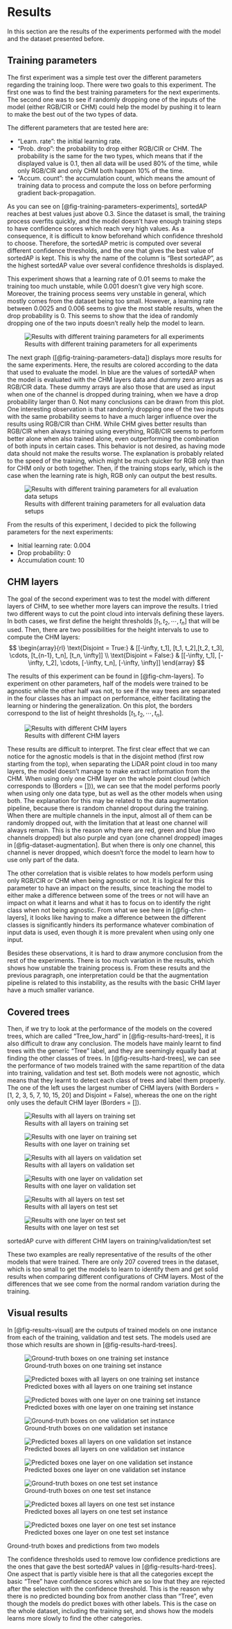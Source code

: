 # Results {#sec-results}

In this section are the results of the experiments performed with the model and the dataset presented before.

## Training parameters

The first experiment was a simple test over the different parameters regarding the training loop. There were two goals to this experiment. The first one was to find the best training parameters for the next experiments. The second one was to see if randomly dropping one of the inputs of the model (either RGB/CIR or CHM) could help the model by pushing it to learn to make the best out of the two types of data.

The different parameters that are tested here are:

- "Learn. rate": the initial learning rate.
- "Prob. drop": the probability to drop either RGB/CIR or CHM. The probability is the same for the two types, which means that if the displayed value is 0.1, then all data will be used 80% of the time, while only RGB/CIR and only CHM both happen 10% of the time.
- "Accum. count": the accumulation count, which means the amount of training data to process and compute the loss on before performing gradient back-propagation.

As you can see on [@fig-training-parameters-experiments], sortedAP reaches at best values just above 0.3. Since the dataset is small, the training process overfits quickly, and the model doesn't have enough training steps to have confidence scores which reach very high values. As a consequence, it is difficult to know beforehand which confidence threshold to choose. Therefore, the sortedAP metric is computed over several different confidence thresholds, and the one that gives the best value of sortedAP is kept. This is why the name of the column is "Best sortedAP", as the highest sortedAP value over several confidence thresholds is displayed.

This experiment shows that a learning rate of 0.01 seems to make the training too much unstable, while 0.001 doesn't give very high score. Moreover, the training process seems very unstable in general, which mostly comes from the dataset being too small. However, a learning rate between 0.0025 and 0.006 seems to give the most stable results, when the drop probability is 0. This seems to show that the idea of randomly dropping one of the two inputs doesn't really help the model to learn.

![Results with different training parameters for all experiments](../images/Quarto_generated/fig-training-parameters-experiments){#fig-training-parameters-experiments}

The next graph ([@fig-training-parameters-data]) displays more results for the same experiments. Here, the results are colored according to the data that used to evaluate the model. In blue are the values of sortedAP when the model is evaluated with the CHM layers data and dummy zero arrays as RGB/CIR data. These dummy arrays are also those that are used as input when one of the channel is dropped during training, when we have a drop probability larger than 0. Not many conclusions can be drawn from this plot. One interesting observation is that randomly dropping one of the two inputs with the same probability seems to have a much larger influence over the results using RGB/CIR than CHM. While CHM gives better results than RGB/CIR when always training using everything, RGB/CIR seems to perform better alone when also trained alone, even outperforming the combination of both inputs in certain cases. This behavior is not desired, as having mode data should not make the results worse. The explanation is probably related to the speed of the training, which might be much quicker for RGB only than for CHM only or both together. Then, if the training stops early, which is the case when the learning rate is high, RGB only can output the best results.

![Results with different training parameters for all evaluation data setups](../images/Quarto_generated/fig-training-parameters-data){#fig-training-parameters-data}

From the results of this experiment, I decided to pick the following parameters for the next experiments:

- Initial learning rate: 0.004
- Drop probability: 0
- Accumulation count: 10

## CHM layers {#sec-results-chm}

The goal of the second experiment was to test the model with different layers of CHM, to see whether more layers can improve the results. I tried two different ways to cut the point cloud into intervals defining these layers. In both cases, we first define the height thresholds $[t_1, t_2, \cdots, t_n]$ that will be used. Then, there are two possibilities for the height intervals to use to compute the CHM layers:
$$
\begin{array}{rl}
\text{Disjoint = True:} & [[-\infty, t_1], [t_1, t_2],[t_2, t_3], \cdots, [t_{n-1}, t_n], [t_n, \infty]] \\
\text{Disjoint = False:} & [[-\infty, t_1], [-\infty, t_2], \cdots, [-\infty, t_n], [-\infty, \infty]]
\end{array}
$$

The results of this experiment can be found in [@fig-chm-layers]. To experiment on other parameters, half of the models were trained to be agnostic while the other half was not, to see if the way trees are separated in the four classes has an impact on performance, either facilitating the learning or hindering the generalization. On this plot, the borders correspond to the list of height thresholds $[t_1, t_2, \cdots, t_n]$.

![Results with different CHM layers](../images/Quarto_generated/fig-chm-layers){#fig-chm-layers}

These results are difficult to interpret. The first clear effect that we can notice for the agnostic models is that in the disjoint method (first row starting from the top), when separating the LiDAR point cloud in too many layers, the model doesn't manage to make extract information from the CHM. When using only one CHM layer on the whole point cloud (which corresponds to (Borders = [])), we can see that the model performs poorly when using only one data type, but as well as the other models when using both. The explanation for this may be related to the data augmentation pipeline, because there is random channel dropout during the training. When there are multiple channels in the input, almost all of them can be randomly dropped out, with the limitation that at least one channel will always remain. This is the reason why there are red, green and blue (two channels dropped) but also purple and cyan (one channel dropped) images in [@fig-dataset-augmentation]. But when there is only one channel, this channel is never dropped, which doesn't force the model to learn how to use only part of the data.

The other correlation that is visible relates to how models perform using only RGB/CIR or CHM when being agnostic or not. It is logical for this parameter to have an impact on the results, since teaching the model to either make a difference between some of the trees or not will have an impact on what it learns and what it has to focus on to identify the right class when not being agnostic. From what we see here in [@fig-chm-layers], it looks like having to make a difference between the different classes is significantly hinders its performance whatever combination of input data is used, even though it is more prevalent when using only one input.

Besides these observations, it is hard to draw anymore conclusion from the rest of the experiments. There is too much variation in the results, which shows how unstable the training process is. From these results and the previous paragraph, one interpretation could be that the augmentation pipeline is related to this instability, as the results with the basic CHM layer have a much smaller variance.

## Covered trees

Then, if we try to look at the performance of the models on the covered trees, which are called "Tree_low_hard" in [@fig-results-hard-trees], it is also difficult to draw any conclusion. The models have mainly learnt to find trees with the generic "Tree" label, and they are seemingly equally bad at finding the other classes of trees. In [@fig-results-hard-trees], we can see the performance of two models trained with the same repartition of the data into training, validation and test set. Both models were not agnostic, which means that they learnt to detect each class of trees and label them properly. The one of the left uses the largest number of CHM layers (with Borders = [1, 2, 3, 5, 7, 10, 15, 20] and Disjoint = False), whereas the one on the right only uses the default CHM layer (Borders = []).

::: {#fig-results-hard-trees layout="[[48, -4, 48], [-4], [48, -4, 48], [-4], [48, -4, 48]]"}

![Results with all layers on training set](../data/covered_trees/all_layers/ap_iou_per_label_train-set_RGB_CIR_CHM.png){#fig-results-hard-trees-all-train fig-align="center"}

![Results with one layer on training set](../data/covered_trees/one_layer/ap_iou_per_label_train-set_RGB_CIR_CHM.png){#fig-results-hard-trees-one-train fig-align="center"}

![Results with all layers on validation set](../data/covered_trees/all_layers/ap_iou_per_label_val-set_RGB_CIR_CHM.png){#fig-results-hard-trees-all-val fig-align="center"}

![Results with one layer on validation set](../data/covered_trees/one_layer/ap_iou_per_label_val-set_RGB_CIR_CHM.png){#fig-results-hard-trees-one-val fig-align="center"}

![Results with all layers on test set](../data/covered_trees/all_layers/ap_iou_per_label_test-set_RGB_CIR_CHM.png){#fig-results-hard-trees-all-test fig-align="center"}

![Results with one layer on test set](../data/covered_trees/one_layer/ap_iou_per_label_test-set_RGB_CIR_CHM.png){#fig-results-hard-trees-one-test fig-align="center"}

sortedAP curve with different CHM layers on training/validation/test set
:::

These two examples are really representative of the results of the other models that were trained. There are only 207 covered trees in the dataset, which is too small to get the models to learn to identify them and get solid results when comparing different configurations of CHM layers. Most of the differences that we see come from the normal random variation during the training.

## Visual results

In [@fig-results-visual] are the outputs of trained models on one instance from each of the training, validation and test sets. The models used are those which results are shown in [@fig-results-hard-trees].

::: {#fig-results-visual layout="[[48, -4, 48, -4, 48], [-4], [48, -4, 48, -4, 48], [-4], [48, -4, 48, -4, 48]]"}

![Ground-truth boxes on one training set instance \phantom{set instance}](../images/Exp2_results/Ground_truth/Pred_boxes_train.png){#fig-results-visual-gt-train fig-align="center"}

![Predicted boxes with all layers on one training set instance](../images/Exp2_results/All_layers/Pred_boxes_train.png){#fig-results-visual-all-train fig-align="center"}

![Predicted boxes with one layer on one training set instance](../images/Exp2_results/One_layer/Pred_boxes_train.png){#fig-results-visual-one-train fig-align="center"}

![Ground-truth boxes on one validation set instance](../images/Exp2_results/Ground_truth/Pred_boxes_val.png){#fig-results-visual-gt-val fig-align="center"}

![Predicted boxes all layers on one validation set instance](../images/Exp2_results/All_layers/Pred_boxes_val.png){#fig-results-visual-all-val fig-align="center"}

![Predicted boxes one layer on one validation set instance](../images/Exp2_results/One_layer/Pred_boxes_val.png){#fig-results-visual-one-val fig-align="center"}

![Ground-truth boxes on one test set instance](../images/Exp2_results/Ground_truth/Pred_boxes_test.png){#fig-results-visual-gt-test fig-align="center"}

![Predicted boxes all layers on one test set instance](../images/Exp2_results/All_layers/Pred_boxes_test.png){#fig-results-visual-all-test fig-align="center"}

![Predicted boxes one layer on one test set instance](../images/Exp2_results/One_layer/Pred_boxes_test.png){#fig-results-visual-one-test fig-align="center"}

Ground-truth boxes and predictions from two models
:::

The confidence thresholds used to remove low confidence predictions are the ones that gave the best sortedAP values in [@fig-results-hard-trees]. One aspect that is partly visible here is that all the categories except the basic "Tree" have confidence scores which are so low that they are rejected after the selection with the confidence threshold. This is the reason why there is no predicted bounding box from another class than "Tree", even though the models do predict boxes with other labels. This is the case on the whole dataset, including the training set, and shows how the models learns more slowly to find the other categories.